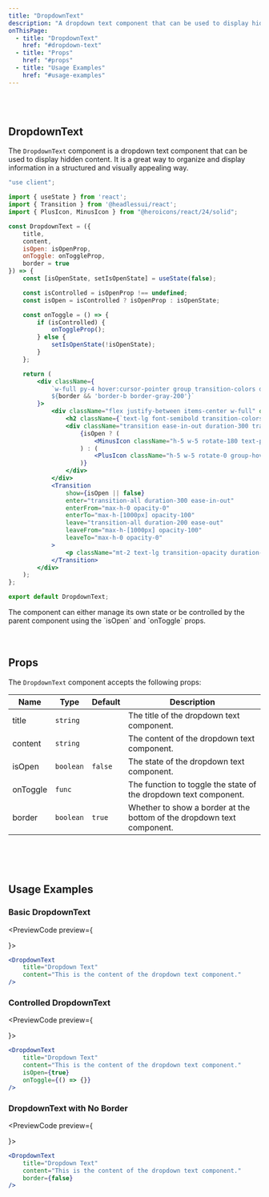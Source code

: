 ```yaml
---
title: "DropdownText"
description: "A dropdown text component that can be used to display hidden content"
onThisPage:
  - title: "DropdownText"
    href: "#dropdown-text"
  - title: "Props"
    href: "#props"
  - title: "Usage Examples"
    href: "#usage-examples"
---
```


<Divider />
<br/>

<div className="flex justify-center">
    <DropdownText
        title="Dropdown Text"
        content="This is the content of the dropdown text component."
    />
</div>

<br />

<div id="dropdown-text" />

## DropdownText

The `DropdownText` component is a dropdown text component that can be used to display hidden content. It is a great way to organize and display information in a structured and visually appealing way.

```jsx
"use client";

import { useState } from 'react';
import { Transition } from '@headlessui/react';
import { PlusIcon, MinusIcon } from "@heroicons/react/24/solid";

const DropdownText = ({
    title,
    content,
    isOpen: isOpenProp,
    onToggle: onToggleProp,
    border = true
}) => {
    const [isOpenState, setIsOpenState] = useState(false);

    const isControlled = isOpenProp !== undefined;
    const isOpen = isControlled ? isOpenProp : isOpenState;

    const onToggle = () => {
        if (isControlled) {
            onToggleProp();
        } else {
            setIsOpenState(!isOpenState);
        }
    };

    return (
        <div className={
            `w-full py-4 hover:cursor-pointer group transition-colors duration-100
            ${border && 'border-b border-gray-200'}`
        }>
            <div className="flex justify-between items-center w-full" onClick={onToggle}>
                <h2 className={`text-lg font-semibold transition-colors duration-300 ${isOpen ? 'text-primary-500' : ''} group-hover:text-primary-500`}>{title}</h2>
                <div className="transition ease-in-out duration-300 transform">
                    {isOpen ? (
                        <MinusIcon className="h-5 w-5 rotate-180 text-primary-500"/>
                    ) : (
                        <PlusIcon className="h-5 w-5 rotate-0 group-hover:text-primary-500"/>
                    )}
                </div>
            </div>
            <Transition
                show={isOpen || false}
                enter="transition-all duration-300 ease-in-out"
                enterFrom="max-h-0 opacity-0"
                enterTo="max-h-[1000px] opacity-100"
                leave="transition-all duration-200 ease-out"
                leaveFrom="max-h-[1000px] opacity-100"
                leaveTo="max-h-0 opacity-0"
            >
                <p className="mt-2 text-lg transition-opacity duration-100 delay-200">{content}</p>
            </Transition>
        </div>
    );
};

export default DropdownText;
```

<Tip>
    The component can either manage its own state or be controlled by the parent component using the `isOpen` and `onToggle` props.
</Tip>

<br/>
<br/>
<Divider />
<br/>

<div id="props" />

## Props

The `DropdownText` component accepts the following props:

| Name       | Type      | Default | Description                                                                 |
| ---------- | --------- | ------- | --------------------------------------------------------------------------- |
| title      | `string`  |         | The title of the dropdown text component.                                   |
| content    | `string`  |         | The content of the dropdown text component.                                 |
| isOpen     | `boolean` | `false` | The state of the dropdown text component.                                   |
| onToggle   | `func`    |         | The function to toggle the state of the dropdown text component.            |
| border     | `boolean` | `true`  | Whether to show a border at the bottom of the dropdown text component.      |

<br/>
<br/>
<Divider />
<br/>

<div id="usage-examples" />

## Usage Examples

### Basic DropdownText
<PreviewCode preview={
    <div className="flex w-full px-2">
        <DropdownText
            title="Dropdown Text"
            content="This is the content of the dropdown text component."
        />
    </div>
}>
```jsx
<DropdownText
    title="Dropdown Text"
    content="This is the content of the dropdown text component."
/>
```
</PreviewCode>

### Controlled DropdownText
<PreviewCode preview={
    <div className="flex w-full px-2">
        <DropdownText
            title="Dropdown Text"
            content="This is the content of the dropdown text component."
            isOpen={true}
        />
    </div>
}>
```jsx
<DropdownText
    title="Dropdown Text"
    content="This is the content of the dropdown text component."
    isOpen={true}
    onToggle={() => {}}
/>
```
</PreviewCode>

### DropdownText with No Border
<PreviewCode preview={
    <div className="flex w-full px-2">
        <DropdownText
            title="Dropdown Text"
            content="This is the content of the dropdown text component."
            border={false}
        />
    </div>
}>
```jsx
<DropdownText
    title="Dropdown Text"
    content="This is the content of the dropdown text component."
    border={false}
/>
```
</PreviewCode>

<br />
<br />
<br />

